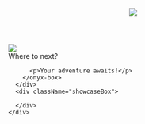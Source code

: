
<Meta title="Principles/Showcase" />

<style>
  {`
    @font-face {
      font-family: 'DejaVuSansMono';
      src: url(./assets/DejaVuSansMono.ttf);
    }
    main {
      padding: 0 40px;
      
    }
    .page-wrapper {
      border: 1px solid black;
      padding-bottom: 40px;
    }

    .showcaseContainer {
      display: flex;
      padding: 20px;
      gap: 30px;
    }

    .codeBox {
      border-radius: 10px;
      background-color: slategrey;
      font-family: 'DejaVuSansMono';
      padding: 20px;
      width: 30vw;
    }

    .displayBox {
      border-radius: 10px;
      padding: 20px;
      background-color: #d9d9d9;
      width: 30vw;
      display: flex;
      justify-content: center;
    }

    onyx-input {
      padding: 10px;
      width: inherit;
    }
    
    .exampleImg {
      border-top-left-radius: 5px;
      border-top-right-radius: 5px;
      height: 340px;
    }

  `}
</style>

<div className="page-wrapper">
  <header>
    <img src={HeaderDefault} />
  </header>
  <main>
    <div className="showcaseContainer">
      <div className="displayBox">
        <onyx-box border-radius="5px" border="1px solid black" background-color="white">
          <img src={ImgChoice2Good} className="exampleImg"/>
          <br/>
          <onyx-header level="4">Where to next?</onyx-header>
          
          <p>Your adventure awaits!</p>
        </onyx-box>
      </div>
      <div className="showcaseBox">
        
      </div>
    </div>
  </main>
</div>